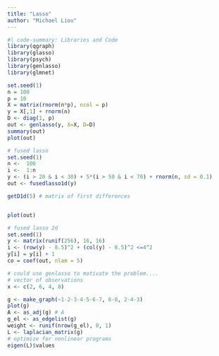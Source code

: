 ```yaml
---
title: "Lasso"
author: "Michael Liou"
---
```



```r
#| code-summary: Libraries and Code
library(qgraph)
library(glasso)
library(psych)
library(genlasso)
library(glmnet)
```

```r
set.seed(1)
n = 100
p = 10
X = matrix(rnorm(n*p), ncol = p)
y = X[,1] + rnorm(n)
D <- diag(1, p)
out <- genlasso(y, X=X, D=D)
summary(out)
plot(out)
```

```r
# fused lasso
set.seed(1)
n <-  100
i <-  1:n
y <- (i > 20 & i < 30) + 5*(i > 50 & i < 70) + rnorm(n, sd = 0.1)
out <- fusedlasso1d(y)

getD1d(5) # matrix of first differences


plot(out)
```

```r
# fused lasso 2d
set.seed(1)
y <- matrix(runif(256), 16, 16)
i <- (row(y) - 8.5)^2 + (col(y) - 8.5)^2 <=4^2
y[i] = y[i] + 1
co = coef(out, nlam = 5)
```

```r
# could use genlasso to motivate the problem.... 
# vector of observations
x <- c(2, 6, 4, 8)

g <- make_graph(~1-2-3-4-5-6-7, 6-8, 2-4-3)
plot(g)
A <- as_adj(g) # A
g_el <- as_edgelist(g)
weight <- runif(nrow(g_el), 0, 1)
L <- laplacian_matrix(g)
# optimize for nonlinear programs
eigen(L)$values


```


